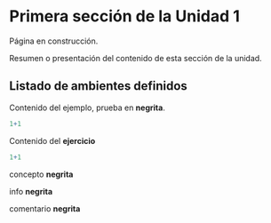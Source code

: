 # Primera sección de la Unidad 1

::: en-construccion
Página en construcción.
:::

::: presentacion-capitulo
Resumen o presentación del contenido de esta sección de la unidad.
:::

## Listado de ambientes definidos

::: ejemplo
Contenido del ejemplo, prueba en **negrita**.

```r
1+1
```
:::

::: ejercicio
Contenido del **ejercicio**

```r
1+1
```
:::


::: concepto
concepto **negrita**
:::


::: info
info **negrita**
:::


::: comentario
comentario **negrita**
:::

